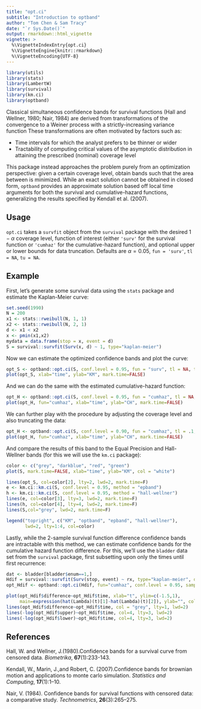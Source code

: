 ```yaml
---
title: "opt.ci"
subtitle: "Introduction to optband"
author: "Tom Chen & Sam Tracy"
date: "`r Sys.Date()`"
output: rmarkdown::html_vignette
vignette: >
  %\VignetteIndexEntry{opt.ci}
  %\VignetteEngine{knitr::rmarkdown}
  %\VignetteEncoding{UTF-8}
---
```


````r
library(utils)
library(stats)
library(LambertW)
library(survival)
library(km.ci)
library(optband)
````

Classical simultaneous confidence bands for survival functions (Hall and Wellner, 1980; Nair, 1984) are derived from transformations of the convergence to a Weiner process with a strictly-increasing variance function These transformations are often motivated by factors such as:

- Time intervals for which the analyst prefers to be thinner or wider
- Tractability of computing critical values of the asymptotic distribution in attaining the prescribed (nominal) coverage level

This package instead approaches the problem purely from an optimization perspective: given a certain coverage level, obtain bands such that the area between is minimized. While an exact solution cannot be obtained in closed form, `optband` provides an approximate solution based off local time arguments for both the survival and cumulative-hazard functions, generalizing the results specified by Kendall et al. (2007).

## Usage

`opt.ci` takes a `survfit` object from the `survival` package with the desired $1-\alpha$ coverage level, function of interest (either `'surv'` for the survival function or `'cumhaz'` for the cumulative-hazard function), and optional upper or lower bounds for data truncation. Defaults are $\alpha=0.05$, `fun = 'surv'`, `tl = NA`, `tu = NA`.

## Example

First, let's generate some survival data using the `stats` package and estimate the Kaplan-Meier curve:

```r
set.seed(1990)
N = 200
x1 <- stats::rweibull(N, 1, 1)
x2 <- stats::rweibull(N, 2, 1)
d <- x1 < x2
x <- pmin(x1,x2)
mydata = data.frame(stop = x, event = d)
S = survival::survfit(Surv(x, d) ~ 1, type="kaplan-meier")
```

Now we can estimate the optimized confidence bands and plot the curve:

```r
opt_S <- optband::opt.ci(S, conf.level = 0.95, fun = "surv", tl = NA, tu = NA)
plot(opt_S, xlab="time", ylab="KM", mark.time=FALSE)
```

And we can do the same with the estimated cumulative-hazard function:

```r
opt_H <- optband::opt.ci(S, conf.level = 0.95, fun = "cumhaz", tl = NA, tu = NA)
plot(opt_H, fun="cumhaz", xlab="time", ylab="CH", mark.time=FALSE)
```

We can further play with the procedure by adjusting the coverage level and also truncating the data:

```r
opt_H <- optband::opt.ci(S, conf.level = 0.90, fun = "cumhaz", tl = .1, tu = .9)
plot(opt_H, fun="cumhaz", xlab="time", ylab="CH", mark.time=FALSE)
```

And compare the results of this band to the Equal Precision and Hall-Wellner bands (for this we will use the `km.ci` package):

````r
color <- c("grey", "darkblue", "red", "green")
plot(S, mark.time=FALSE, xlab="time", ylab="KM", col = "white")

lines(opt_S, col=color[2], lty=2, lwd=2, mark.time=F)
e <- km.ci::km.ci(S, conf.level = 0.95, method = "epband")
h <- km.ci::km.ci(S, conf.level = 0.95, method = "hall-wellner")
lines(e, col=color[3], lty=3, lwd=2, mark.time=F)
lines(h, col=color[4], lty=4, lwd=2, mark.time=F)
lines(S,col="grey", lwd=2, mark.time=F)

legend("topright", c("KM", "optband", "epband", "hall-wellner"), 
       lwd=2, lty=1:4, col=color)
````

Lastly, while the 2-sample survival function difference confidence bands are intractable with this method, we can estimate confidence bands for the cumulative hazard function difference. For this, we'll use the `bladder` data set from the `survival` package, first subsetting upon only the times until first recurrence:

````r
dat <- bladder[bladder$enum==1,]
Hdif = survival::survfit(Surv(stop, event) ~ rx, type="kaplan-meier", data=dat)
opt_Hdif <- optband::opt.ci(Hdif, fun="cumhaz", conf.level = 0.95, samples=2)

plot(opt_Hdif$difference~opt_Hdif$time, xlab="t", ylim=c(-1.5,1),
     main=expression(hat(Lambda)(t)[1]-hat(Lambda)(t)[2]), ylab="", col = "white")
lines(opt_Hdif$difference~opt_Hdif$time, col = "grey", lty=1, lwd=2)
lines(-log(opt_Hdif$upper)~opt_Hdif$time, col=4, lty=3, lwd=2)
lines(-log(opt_Hdif$lower)~opt_Hdif$time, col=4, lty=3, lwd=2)
````

## References

Hall, W. and Wellner, J.(1980).Confidence bands for a survival curve from censored data. *Biometrika*, **67**(1):233-143.

Kendall, W., Marin, J.,and Robert, C. (2007).Confidence bands for brownian motion and applications to monte carlo simulation. *Statistics and Computing*, **17**(1):1–10.

Nair, V. (1984). Confidence bands for survival functions with censored data: a comparative study. *Technometrics*, **26**(3):265–275.

